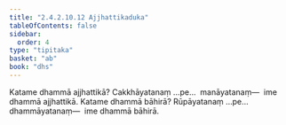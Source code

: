```yaml
---
title: "2.4.2.10.12 Ajjhattikaduka"
tableOfContents: false
sidebar:
  order: 4
type: "tipitaka"
basket: "ab"
book: "dhs"
---
```



<DynamicBreadcrumb />

<Division number="1547" book="dhs" bookNo="29" page="289">

<Paragraph number="2258" book="dhs">
Katame dhammā ajjhattikā? Cakkhāyatanaṃ …pe…  manāyatanaṃ—  ime dhammā ajjhattikā.
</Paragraph>

</Division>
<Division number="1548" book="dhs" bookNo="29" page="289">

<Paragraph number="2259" book="dhs">
Katame dhammā bāhirā? Rūpāyatanaṃ …pe…  dhammāyatanaṃ—  ime dhammā bāhirā.
</Paragraph>
</Division>